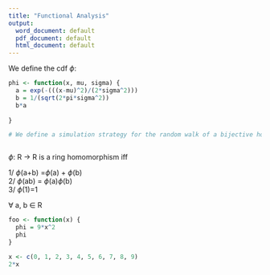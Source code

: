 ```yaml
---
title: "Functional Analysis"
output:
  word_document: default
  pdf_document: default
  html_document: default
---
```


We define the cdf $\phi$:

```r
phi <- function(x, mu, sigma) {
  a = exp(-(((x-mu)^2)/(2*sigma^2)))
  b = 1/(sqrt(2*pi*sigma^2))
  b*a
  
}

```

```r
# We define a simulation strategy for the random walk of a bijective homomorphism



```

$\phi$: R $\to$ R is a ring homomorphism iff 

1/ $\phi$(a+b) =$\phi$(a) + $\phi$(b)  
2/ $\phi$(ab) = $\phi$(a)$\phi$(b)  
3/ $\phi$(1)=1 

$\forall$ a, b $\in$ R


```r
foo <- function(x) {
  phi = 9*x^2
  phi
}
```


```r
x <- c(0, 1, 2, 3, 4, 5, 6, 7, 8, 9)
2*x

```

